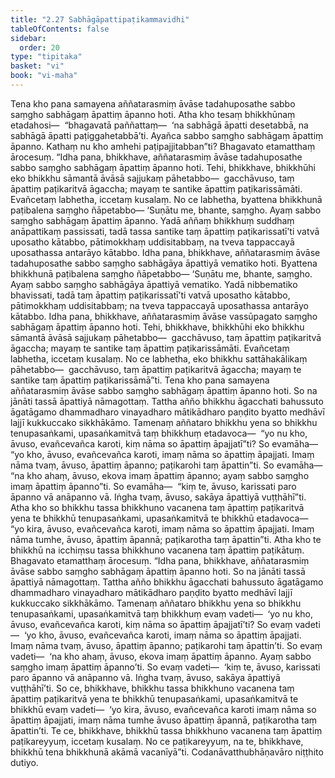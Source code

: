 ```yaml
---
title: "2.27 Sabhāgāpattipaṭikammavidhi"
tableOfContents: false
sidebar:
  order: 20
type: "tipitaka"
basket: "vi"
book: "vi-maha"
---
```



<DynamicBreadcrumb />

<Division number="171" book="vi-maha">

<Paragraph number="717" book="vi-maha">
Tena kho pana samayena aññatarasmiṃ āvāse tadahuposathe sabbo saṃgho sabhāgaṃ āpattiṃ āpanno hoti. Atha kho tesaṃ bhikkhūnaṃ etadahosi—  “bhagavatā paññattaṃ—  ‘na sabhāgā āpatti desetabbā, na sabhāgā āpatti paṭiggahetabbā’ti. Ayañca sabbo saṃgho sabhāgaṃ āpattiṃ āpanno. Kathaṃ nu kho amhehi paṭipajjitabban”ti? Bhagavato etamatthaṃ ārocesuṃ.
</Paragraph>

<Paragraph number="718" book="vi-maha">
“Idha pana, bhikkhave, aññatarasmiṃ āvāse tadahuposathe sabbo saṃgho sabhāgaṃ āpattiṃ āpanno hoti. Tehi, bhikkhave, bhikkhūhi eko bhikkhu sāmantā āvāsā sajjukaṃ pāhetabbo—  gacchāvuso, taṃ āpattiṃ paṭikaritvā āgaccha; mayaṃ te santike āpattiṃ paṭikarissāmāti. Evañcetaṃ labhetha, iccetaṃ kusalaṃ. No ce labhetha, byattena bhikkhunā paṭibalena saṃgho ñāpetabbo—
</Paragraph>

<Paragraph number="719" book="vi-maha">
‘Suṇātu me, bhante, saṃgho. Ayaṃ sabbo saṃgho sabhāgaṃ āpattiṃ āpanno. Yadā aññaṃ bhikkhuṃ suddhaṃ anāpattikaṃ passissati, tadā tassa santike taṃ āpattiṃ paṭikarissatī’ti vatvā uposatho kātabbo, pātimokkhaṃ uddisitabbaṃ, na tveva tappaccayā uposathassa antarāyo kātabbo.
</Paragraph>

<Paragraph number="720" book="vi-maha">
Idha pana, bhikkhave, aññatarasmiṃ āvāse tadahuposathe sabbo saṃgho sabhāgāya āpattiyā vematiko hoti. Byattena bhikkhunā paṭibalena saṃgho ñāpetabbo—
</Paragraph>

<Paragraph number="721" book="vi-maha">
‘Suṇātu me, bhante, saṃgho. Ayaṃ sabbo saṃgho sabhāgāya āpattiyā vematiko. Yadā nibbematiko bhavissati, tadā taṃ āpattiṃ paṭikarissatī’ti vatvā uposatho kātabbo, pātimokkhaṃ uddisitabbaṃ; na tveva tappaccayā uposathassa antarāyo kātabbo.
</Paragraph>

<Paragraph number="722" book="vi-maha">
Idha pana, bhikkhave, aññatarasmiṃ āvāse vassūpagato saṃgho sabhāgaṃ āpattiṃ āpanno hoti. Tehi, bhikkhave, bhikkhūhi eko bhikkhu sāmantā āvāsā sajjukaṃ pāhetabbo—  gacchāvuso, taṃ āpattiṃ paṭikaritvā āgaccha; mayaṃ te santike taṃ āpattiṃ paṭikarissāmāti. Evañcetaṃ labhetha, iccetaṃ kusalaṃ. No ce labhetha, eko bhikkhu sattāhakālikaṃ pāhetabbo—  gacchāvuso, taṃ āpattiṃ paṭikaritvā āgaccha; mayaṃ te santike taṃ āpattiṃ paṭikarissāmā”ti.
</Paragraph>

<Paragraph number="723" book="vi-maha">
Tena kho pana samayena aññatarasmiṃ āvāse sabbo saṃgho sabhāgaṃ āpattiṃ āpanno hoti. So na jānāti tassā āpattiyā nāmagottaṃ. Tattha añño bhikkhu āgacchati bahussuto āgatāgamo dhammadharo vinayadharo mātikādharo paṇḍito byatto medhāvī lajjī kukkuccako sikkhākāmo. Tamenaṃ aññataro bhikkhu yena so bhikkhu tenupasaṅkami, upasaṅkamitvā taṃ bhikkhuṃ etadavoca—  “yo nu kho, āvuso, evañcevañca karoti, kiṃ nāma so āpattiṃ āpajjatī”ti? So evamāha—  “yo kho, āvuso, evañcevañca karoti, imaṃ nāma so āpattiṃ āpajjati. Imaṃ nāma tvaṃ, āvuso, āpattiṃ āpanno; paṭikarohi taṃ āpattin”ti. So evamāha—  “na kho ahaṃ, āvuso, ekova imaṃ āpattiṃ āpanno; ayaṃ sabbo saṃgho imaṃ āpattiṃ āpanno”ti. So evamāha—  “kiṃ te, āvuso, karissati paro āpanno vā anāpanno vā. Iṅgha tvaṃ, āvuso, sakāya āpattiyā vuṭṭhāhī”ti. Atha kho so bhikkhu tassa bhikkhuno vacanena taṃ āpattiṃ paṭikaritvā yena te bhikkhū tenupasaṅkami, upasaṅkamitvā te bhikkhū etadavoca—  “yo kira, āvuso, evañcevañca karoti, imaṃ nāma so āpattiṃ āpajjati. Imaṃ nāma tumhe, āvuso, āpattiṃ āpannā; paṭikarotha taṃ āpattin”ti. Atha kho te bhikkhū na icchiṃsu tassa bhikkhuno vacanena taṃ āpattiṃ paṭikātuṃ. Bhagavato etamatthaṃ ārocesuṃ.
</Paragraph>

<Paragraph number="724" book="vi-maha">
“Idha pana, bhikkhave, aññatarasmiṃ āvāse sabbo saṃgho sabhāgaṃ āpattiṃ āpanno hoti. So na jānāti tassā āpattiyā nāmagottaṃ. Tattha añño bhikkhu āgacchati bahussuto āgatāgamo dhammadharo vinayadharo mātikādharo paṇḍito byatto medhāvī lajjī kukkuccako sikkhākāmo. Tamenaṃ aññataro bhikkhu yena so bhikkhu tenupasaṅkami, upasaṅkamitvā taṃ bhikkhuṃ evaṃ vadeti—  ‘yo nu kho, āvuso, evañcevañca karoti, kiṃ nāma so āpattiṃ āpajjatī’ti? So evaṃ vadeti—  ‘yo kho, āvuso, evañcevañca karoti, imaṃ nāma so āpattiṃ āpajjati. Imaṃ nāma tvaṃ, āvuso, āpattiṃ āpanno; paṭikarohi taṃ āpattin’ti. So evaṃ vadeti—  ‘na kho ahaṃ, āvuso, ekova imaṃ āpattiṃ āpanno. Ayaṃ sabbo saṃgho imaṃ āpattiṃ āpanno’ti. So evaṃ vadeti—  ‘kiṃ te, āvuso, karissati paro āpanno vā anāpanno vā. Iṅgha tvaṃ, āvuso, sakāya āpattiyā vuṭṭhāhī’ti. So ce, bhikkhave, bhikkhu tassa bhikkhuno vacanena taṃ āpattiṃ paṭikaritvā yena te bhikkhū tenupasaṅkami, upasaṅkamitvā te bhikkhū evaṃ vadeti—  ‘yo kira, āvuso, evañcevañca karoti imaṃ nāma so āpattiṃ āpajjati, imaṃ nāma tumhe āvuso āpattiṃ āpannā, paṭikarotha taṃ āpattin’ti. Te ce, bhikkhave, bhikkhū tassa bhikkhuno vacanena taṃ āpattiṃ paṭikareyyuṃ, iccetaṃ kusalaṃ. No ce paṭikareyyuṃ, na te, bhikkhave, bhikkhū tena bhikkhunā akāmā vacanīyā”ti.

</Paragraph>
</Division>

<Paragraph number="725" type="center" book="vi-maha">
Codanāvatthubhāṇavāro niṭṭhito dutiyo.
</Paragraph>